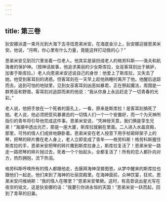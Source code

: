 ```yaml
---
---
---
```

title: 第三卷
---




狄安娜派遣一束月光到大海下去寻找恩弟米安。在海底金沙上，狄安娜迎接恩弟米安。他说，“月啊，你心里有什么力量，竟能这样打动我的心？”

恩弟米安见到凹穴里坐着一位老人。他其实是装扮成老人的格劳科斯——渔夫和航海者的保护神。（按神话故事，他追求美丽的少女斯库拉，女巫客耳刻出于嫉妒，加害于斯库拉。）老人向恩弟米安述说自己的身世：他爱上了斯库拉，又失去了她。他受到客耳刻的诱惑。但客耳刻在一天早上趁他熟睡时离开了他。他醒后追踪而去，追到可怕的地狱里，见到女巫客耳刻凶恶如暴君，正在祭起魔法，周围是一群男巫和野兽。客耳刻对追踪而来的他说：“我从你身上永远赶走了一切青春的光彩。”

老人说，他把手放在一个死者的面孔上，一看，原来是斯库拉！是客耳刻搞死了她。老人说，他必须把受风暴袭击的一切情人们一个一个安置好，而一个为天神所指引的青年将引导他完成这件事。恩弟米安说，“凭神授天意，我们俩是孪生兄弟！”海潮中透出光芒，那是一座大厦，斯库拉就躺在里面。二人进入水晶宫殿，那里，可怜的情人们成排地静卧着。恩弟米安在老人授意下用手杖砸碎架子上的琴，把琴的碎片撒在老人身上，老人立即变成了青年——格劳科斯！格劳科斯握住斯库拉的手，恩弟米安把琴的碎片撒到斯库拉身上，斯库拉复活了！恩弟米安一路走一路把琴的碎片抛过去，死者一个个抬起头，全都复活了！所有的恋人都扑向对方，热烈拥抱，流下热泪。

格劳科斯呼唤所有的情人都跟他走，去膜拜海神涅普图恩。从梦中醒来的斯库拉也跟他们一起走。他们来到了海神的壮丽宫殿里。在海神面前，众神饮宴，狂欢。恩弟米安问维纳斯：“我的情人在哪里？”恩弟米安晕厥。这时，有高音说出星光写在夜空的铭文，这是狄安娜的话：“我要引你进永恒的天国！”恩弟米安一跃而起，回到了青草的旧巢。
